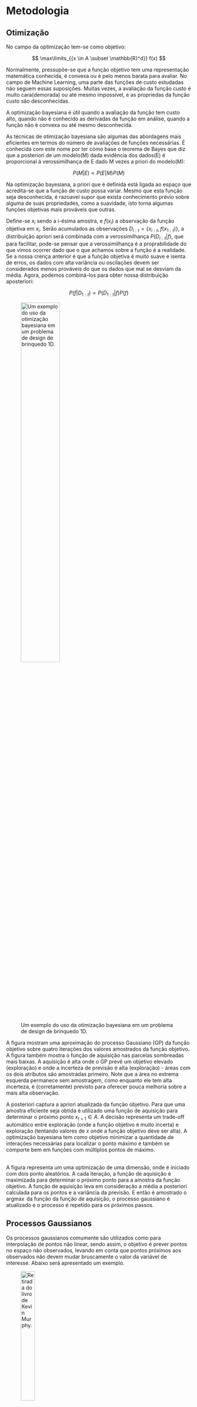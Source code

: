 # Metodologia

## Otimização

No campo da optimização tem-se como objetivo:

$$
\max\limits_{{x \in A \subset \mathbb{R}^d}} f(x)
$$

Normalmente, pressupõe-se que a função objetivo tem uma representação matemática conhecida, é convexa ou é pelo menos barata para avaliar. No campo de Machine Learning, uma parte das funções de custo estudadas não seguem essas suposições. Muitas vezes, a avaliação da função custo é muito cara(demorada) ou até mesmo impossível, e as propriedas da função custo são desconhecidas.\

A optimização bayesiana é útil quando a avaliação da função tem custo alto, quando não é conhecido as derivadas da função em análise, quando a função não é convexa ou até mesmo desconhecida.\

As técnicas de otimização bayesiana são algumas das abordagens mais eficientes em termos do número de avaliações de funções necessárias. É conhecida com este nome por ter como base o teorema de Bayes que diz que a posteriori de um modelo(M) dada evidência dos dados(E) é proporcional à verossimilhança de E dado M vezes a priori do modelo(M):

$$
P(M|E) \propto P(E|M)P(M)
$$

Na optimização bayesiana, a priori que é definida está ligada ao espaço que acredita-se que a função de custo possa variar. Mesmo que esta função seja desconhecida, é razoavel supor que exista conhecimento prévio sobre alguma de suas propriedades, como a suavidade, isto torna algumas funções objetivas mais prováveis que outras.\

Define-se $x_i$ sendo a i-ésima amostra, e $f(x_i)$ a observação da função objetiva em $x_i$. Serão acumulados as observações $D_{i:t}=\left\{ x_{i:t},f(x_{1:t}) \right\}$, a distribuição apriori será combinada com a verossimilhança $P(D_{i:t}|f)$, que para facilitar, pode-se pensar que a verossimilhança é a proprabilidade do que vimos ocorrer dado que o que achamos sobre a função é a realidade. Se a nossa crença anterior é que a função objetiva é muito suave e isenta de erros, os dados com alta variância ou oscilações devem ser considerados menos prováveis do que os dados que mal se desviam da média. Agora, podemos combiná-los para obter nossa distribuição aposteriori:

$$
P(f|D_{1:t}) \propto P(D_{1:t}|f)P(f)
$$

![Um exemplo do uso da otimização bayesiana em um problema de design de brinquedo 1D.\label{bo}](fig/bo.png){height=50%}

A figura \ref{bo} mostram uma aproximação do processo Gaussiano (GP) da função objetivo sobre quatro iterações dos valores amostrados da função objetivo. A figura também mostra o função de aquisição nas parcelas sombreadas mais baixas. A aquisição é alta onde o GP
prevê um objetivo elevado (exploração) e onde a incerteza de previsão é alta (exploração) - áreas com os dois atributos são amostradas primeiro. Note que a área no extrema esquerda permanece sem amostragem, como enquanto ele tem alta incerteza, é (corretamente) previsto
para oferecer pouca melhoria sobre a mais alta observação.

A posteriori captura a apriori atualizada da função objetivo. Para que uma amostra eficiente seja obtida é utilizado uma função de aquisição para determinar o próximo ponto $x_{t+1} \in A$.  A decisão representa um trade-off automático entre exploração (onde a função objetivo é muito incerta) e exploração (tentando valores de $x$ onde a função objetivo deve ser alta). A optimização bayesiana tem como objetivo minimizar a quantidade de interações necessárias para localizar o ponto máximo e também se comporte bem em funções com múltiplos pontos de máximo.\
\

A figura \ref{bo} representa um uma optimização de uma dimensão, onde é iniciado com dois ponto aleatórios. A cada iteração, a função de aquisição é maximizada para determinar o próximo ponto para a amostra da função objetivo. A função de aquisição leva em consideração a média a posteriori calculada para os pontos e a variância da previsão. E então é amostrado o $\operatorname{argmax}$ da função da função de aquisição, o processo gaussiano é atualizado e o processo é repetido para os próximos passos.\



## Processos Gaussianos

Os processos gaussianos comumente são utilizados como para interpolação de pontos não linear, sendo assim, o objetivo é prever pontos no espaço não observados, levando em conta que pontos próximos aos observados não devem mudar bruscamente o valor da variável de interesse. Abaixo será apresentado um exemplo.\

![[Retirada do livro de Kevin Murphy.\label{gp}](https://github.com/probml/pmtk3/blob/30d7a1952f3979b16e92dbfa4cd1ce0e402cf7d8/docs/demoOutput/bookDemos/(15)-Gaussian_processes/gprDemoNoiseFree_02.png)](fig/gp.png){height=30%}  

Na figura \ref{gp} pode-se observar, que neste caso, esta sendo considerado que não há incerteza de medição nos pontos observados represetados pelo $x$ no gráfico, as bandas representam um intervalo de confiança de 95%.\

Para o entendimento dos processos gaussianos é necessário que seja definido uma noção de similaridade e de variância'

Os processos gaussinaos também podem ser utilizados como distribuição a priori para uma conjunto de pontos no espaço.\

Pode-se imaginar como exemplo $n$ ponto gerados de uma distribuição n-dimensional normal multivariada, agora imaginando pontos de um domínio contínuo tem-se um processo gaussiano sendo a generalização infinito-dimensional de uma variável multi-dimensional gaussiana.\

A optimização bayesiana utiliza como priori o Processo Gaussiano com o vetor de médias 0 para facilitar as contas, porém, um fato interessante do processo gaussiano é que este pode ser totalmente definido pela sua matriz de covariância.^[@bishop2012pattern]\

A matriz de covariância de um processo gaussiano depende de qual kernel(K) será utilizado, um dos mais utilizado é o gaussiano, que possui este nome por ter o mesmo formato da distribução normal(gaussiana) tendo como única diferença a constnate de normalização, definido a seguir.\

$$
X \sim GP(0,\Sigma)
$$

$$
\Sigma(x_1,x_2) = K(x_1,x_2) + I\sigma^2_y
$$

$$
K(x_1,x_2) = \sigma^2 e^{-\frac{1}{2l^2}(x_1-x_2)^2}
$$

### Função de Aquisição
Será assumido que a função $f(x)$ é uma observação de um processo gaussiano e que as observações, $(x_n,y_n)_{n=1}^N$, onde $y_n \mbox{~} N(f(x_n),\nu)$ e $\nu$ é a variância dos ruídos introduzidos na função de observação. Utilizando a regra de bayes para combinar a proiri com os dados para gerar a posteriori que determina qual ponto de $\chi$ 

